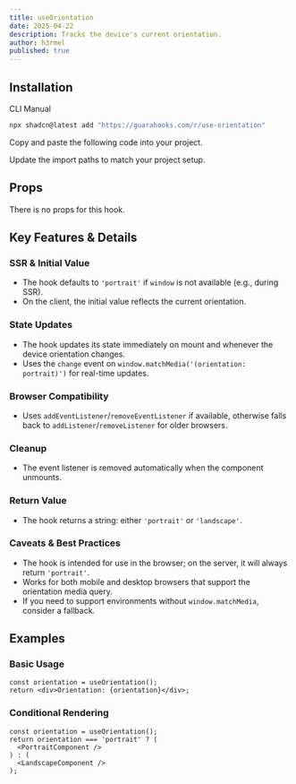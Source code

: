 ```yaml
---
title: useOrientation
date: 2025-04-22
description: Tracks the device's current orientation.
author: h3rmel
published: true
---
```


<HookPreview name="use-orientation-demo" />

## Installation

<Tabs defaultValue="cli">

<TabsList>
  <TabsTrigger value="cli">CLI</TabsTrigger>
  <TabsTrigger value="manual">Manual</TabsTrigger>
</TabsList>
<TabsContent value="cli">

```bash
npx shadcn@latest add "https://guarahooks.com/r/use-orientation"
```

</TabsContent>
<TabsContent value="manual">

<Steps>

<Step>Copy and paste the following code into your project.</Step>

<HookSource name="use-orientation" />

<Step>Update the import paths to match your project setup.</Step>

</Steps>

</TabsContent>

</Tabs>

## Props

There is no props for this hook.

## Key Features & Details

### SSR & Initial Value

- The hook defaults to `'portrait'` if `window` is not available (e.g., during SSR).
- On the client, the initial value reflects the current orientation.

### State Updates

- The hook updates its state immediately on mount and whenever the device orientation changes.
- Uses the `change` event on `window.matchMedia('(orientation: portrait)')` for real-time updates.

### Browser Compatibility

- Uses `addEventListener`/`removeEventListener` if available, otherwise falls back to `addListener`/`removeListener` for older browsers.

### Cleanup

- The event listener is removed automatically when the component unmounts.

### Return Value

- The hook returns a string: either `'portrait'` or `'landscape'`.

### Caveats & Best Practices

- The hook is intended for use in the browser; on the server, it will always return `'portrait'`.
- Works for both mobile and desktop browsers that support the orientation media query.
- If you need to support environments without `window.matchMedia`, consider a fallback.

## Examples

### Basic Usage

```tsx
const orientation = useOrientation();
return <div>Orientation: {orientation}</div>;
```

### Conditional Rendering

```tsx
const orientation = useOrientation();
return orientation === 'portrait' ? (
  <PortraitComponent />
) : (
  <LandscapeComponent />
);
```
